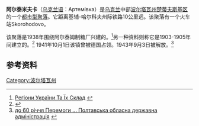 {{Infobox City|
settlement_type = Urban-type settlement  |
subdivision_type = Country  |
official_name = Artemivka| 
native_name = Артемівка| 
|nickname =
|image_skyline = 
|imagesize = 250px
|image_caption = 
|image_flag = Flag of Poltava Oblast.svg
|image_coa = 
|motto = 
|image_map = Sinkiw-Ukraine-Map.png
|mapsize = 250px 
|subdivision_name = Ukraine|
subdivision_type1 = Oblast|
region_type_local = Raion|
subdivision_name1 = [[波尔塔瓦州|波尔塔瓦州]]|
region_link = 
region_name_local = [[楚蒂夫斯基区|楚蒂夫斯基区]]|
population_total = 3648|
population_as_of = 2001|
established_date = 1938|
established_title      = Founded|
code = |
postal_code_type = Postal code|
postal_code = 38813|
area_code = +380 5347|
website = |
}}
'''阿尔泰米夫卡'''（[[乌克兰语|乌克兰语]]：Артемівка）是[[乌克兰|乌克兰]]中部[[波尔塔瓦州|波尔塔瓦州]][[楚蒂夫斯基区|楚蒂夫斯基区]]的一个[[都市型聚落|都市型聚落]]。它距离基辅-哈尔科夫州际铁路10公里远。该聚落有一个火车站Skorohodovo。

该聚落是1938年围绕阿尔泰姆制糖厂兴建的。<ref>[http://gska2.rada.gov.ua:7777/pls/z7502/A005?rdat1=09.06.2006&rf7571=26859 Регіони України Та Їх Склад<!-- Bot generated title -->] {{webarchive|url=https://web.archive.org/web/20071001002418/http://gska2.rada.gov.ua:7777/pls/z7502/A005?rdat1=09.06.2006&rf7571=26859 |date=2007-10-01 }}</ref>另一种资料则称它是1903-1905年间建立的。<ref>{{Cite web |url=http://www.encyclopediaofukraine.com/pages/A/R/Artemivka.htm |title=Artemivka<!-- Bot generated title --> |access-date=2011-02-12 |archive-date=2019-09-28 |archive-url=https://web.archive.org/web/20190928074740/http://www.encyclopediaofukraine.com/pages/A/R/Artemivka.htm |dead-url=no }}</ref>
1941年10月1日该镇曾被德国占领。1943年9月3日被解放。<ref>[http://www.obladmin.poltava.ua/wwii/hronol1.html до 60 річчя Перемоги ... Полтавська обласна державна адміністрація<!-- Bot generated title -->] {{webarchive|url=https://web.archive.org/web/20070502200536/http://www.obladmin.poltava.ua/wwii/hronol1.html |date=2007-05-02 }}</ref>
==参考资料==
{{reflist}}

[[Category:波尔塔瓦州|Category:波尔塔瓦州]]
